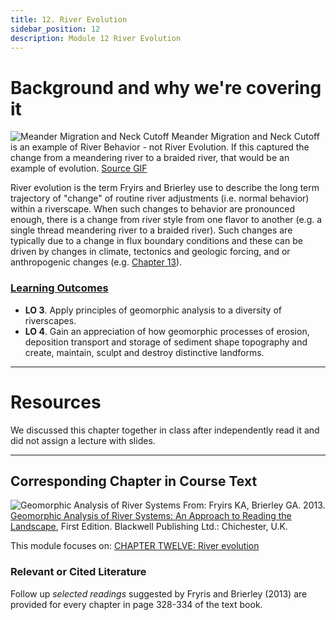 ```yaml
---
title: 12. River Evolution
sidebar_position: 12
description: Module 12 River Evolution
---
```



# Background and why we're covering it
![Meander Migration and Neck Cutoff](/images/slides/AJmD.gif)
Meander Migration and Neck Cutoff is an example of River Behavior - not River Evolution. If this captured the change from a meandering river to a braided river, that would be an example of evolution. [Source GIF](https://gifer.com/en/AJmD)

River evolution is the term Fryirs and Brierley use to describe the long term trajectory of "change" of routine river adjustments (i.e. normal behavior) within a riverscape. When such changes to behavior are pronounced enough, there is a change from river style from one flavor to another (e.g. a single thread meandering river to a braided river). Such changes are typically due to a change in flux boundary conditions and these can be driven by changes in climate, tectonics and geologic forcing, and or anthropogenic changes (e.g. [Chapter 13](https://ebookcentral-proquest-com.dist.lib.usu.edu/lib/usu/reader.action?docID=1032536&ppg=285)).

### [Learning Outcomes](/syllabus/#course-objectives)

- **LO 3**. Apply principles of geomorphic analysis to a diversity of riverscapes.
- **LO 4**. Gain an appreciation of how geomorphic processes of erosion, deposition transport and storage of sediment shape topography and create, maintain, sculpt and destroy distinctive landforms. 

------

# Resources

We discussed this chapter together in class after independently read it and did not assign a lecture with slides.

-----------


## Corresponding Chapter in Course Text
![Geomorphic Analysis of River Systems](/images/covers/ReadingLandscape.png)
From:
Fryirs KA, Brierley GA. 2013. [Geomorphic Analysis of River Systems: An Approach to Reading the Landscape](https://www.wiley.com/en-au/Geomorphic+Analysis+of+River+Systems%3A+An+Approach+to+Reading+the+Landscape-p-9781405192743), First Edition. Blackwell Publishing Ltd.: Chichester, U.K.

This module focuses on: [CHAPTER TWELVE: River evolution](https://ebookcentral-proquest-com.dist.lib.usu.edu/lib/usu/reader.action?docID=1032536&ppg=251)


### Relevant or Cited Literature
Follow up *selected readings* suggested by Fryris and Brierley (2013) are provided for every chapter in page 328-334 of the text book. 



